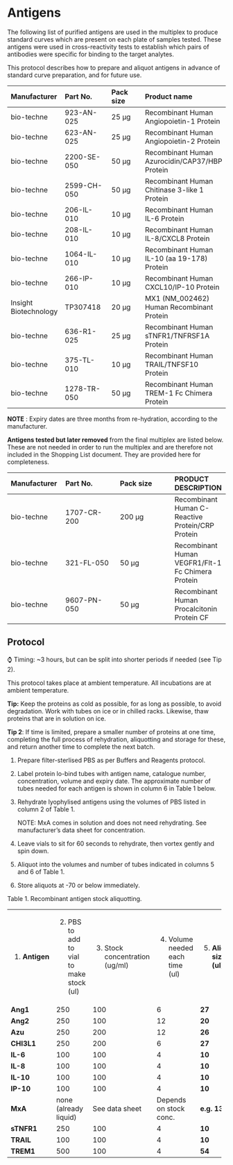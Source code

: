 # Antigens

The following list of purified antigens are used in the multiplex to produce standard curves which are present on each plate of samples tested. These antigens were used in cross-reactivity tests to establish which pairs of antibodies were specific for binding to the target analytes.

This protocol describes how to prepare and aliquot antigens in advance of standard curve preparation, and for future use.

| Manufacturer | Part No. | Pack size | Product name |
|:---|:---|:---|:---|
| bio-techne | 923-AN-025 | 25 µg | Recombinant Human Angiopoietin-1 Protein |
| bio-techne | 623-AN-025 | 25 µg | Recombinant Human Angiopoietin-2 Protein |
| bio-techne | 2200-SE-050 | 50 µg | Recombinant Human Azurocidin/CAP37/HBP Protein |
| bio-techne | 2599-CH-050 | 50 µg | Recombinant Human Chitinase 3-like 1 Protein |
| bio-techne | 206-IL-010 | 10 µg | Recombinant Human IL-6 Protein |
| bio-techne | 208-IL-010 | 10 µg | Recombinant Human IL-8/CXCL8 Protein |
| bio-techne | 1064-IL-010 | 10 µg | Recombinant Human IL-10 (aa 19-178) Protein |
| bio-techne | 266-IP-010 | 10 µg | Recombinant Human CXCL10/IP-10 Protein |
| Insight Biotechnology | TP307418 | 20 µg | MX1 (NM_002462) Human Recombinant Protein |
| bio-techne | 636-R1-025 | 25 µg | Recombinant Human sTNFR1/TNFRSF1A Protein |
| bio-techne | 375-TL-010 | 10 µg | Recombinant Human TRAIL/TNFSF10 Protein |
| bio-techne | 1278-TR-050 | 50 µg | Recombinant Human TREM-1 Fc Chimera Protein |

**NOTE** : Expiry dates are three months from re-hydration, according to the manufacturer.

**Antigens tested but later removed** from the final multiplex are listed below. These are not needed in order to run the multiplex and are therefore not included in the Shopping List document. They are provided here for completeness.

| Manufacturer | Part No. | Pack size | PRODUCT DESCRIPTION |
|:---|:---|:---|:---|
| bio-techne | 1707-CR-200 | 200 µg | Recombinant Human C-Reactive Protein/CRP Protein |
| bio-techne | 321-FL-050 | 50 µg | Recombinant Human VEGFR1/Flt-1 Fc Chimera Protein |
| bio-techne | 9607-PN-050 | 50 µg | Recombinant Human Procalcitonin Protein CF |

## Protocol

⌚ Timing: \~3 hours, but can be split into shorter periods if needed (see Tip 2).

This protocol takes place at ambient temperature. All incubations are at ambient temperature.

**Tip:** Keep the proteins as cold as possible, for as long as possible, to avoid degradation. Work with tubes on ice or in chilled racks. Likewise, thaw proteins that are in solution on ice.

**Tip 2**: If time is limited, prepare a smaller number of proteins at one time, completing the full process of rehydration, aliquotting and storage for these, and return another time to complete the next batch.

1.  Prepare filter-sterlised PBS as per Buffers and Reagents protocol.

2.  Label protein lo-bind tubes with antigen name, catalogue number, concentration, volume and expiry date. The approximate number of tubes needed for each antigen is shown in column 6 in Table 1 below.

3.  Rehydrate lyophylised antigens using the volumes of PBS listed in column 2 of Table 1.

    NOTE: MxA comes in solution and does not need rehydrating. See manufacturer's data sheet for concentration.

4.  Leave vials to sit for 60 seconds to rehydrate, then vortex gently and spin down.

5.  Aliquot into the volumes and number of tubes indicated in columns 5 and 6 of Table 1.

6.  Store aliquots at -70 or below immediately.

Table 1. Recombinant antigen stock aliquotting.

+-----------------+-------------------------------------------+---------------------------------+----------------------------------+---------------------------+----------------------------+
| 1.  **Antigen** | 2.  PBS to add to vial to make stock (ul) | 3.  Stock concentration (ug/ml) | 4.  Volume needed each time (ul) | 5.  **Aliquot size (ul)** | 6.  **Number of aliquots** |
+-----------------+-------------------------------------------+---------------------------------+----------------------------------+---------------------------+----------------------------+
| **Ang1**        | 250                                       | 100                             | 6                                | **27**                    | **9**                      |
+-----------------+-------------------------------------------+---------------------------------+----------------------------------+---------------------------+----------------------------+
| **Ang2**        | 250                                       | 100                             | 12                               | **20**                    | **9**                      |
+-----------------+-------------------------------------------+---------------------------------+----------------------------------+---------------------------+----------------------------+
| **Azu**         | 250                                       | 200                             | 12                               | **26**                    | **9**                      |
+-----------------+-------------------------------------------+---------------------------------+----------------------------------+---------------------------+----------------------------+
| **CHI3L1**      | 250                                       | 200                             | 6                                | **27**                    | **9**                      |
+-----------------+-------------------------------------------+---------------------------------+----------------------------------+---------------------------+----------------------------+
| **IL-6**        | 100                                       | 100                             | 4                                | **10**                    | **9**                      |
+-----------------+-------------------------------------------+---------------------------------+----------------------------------+---------------------------+----------------------------+
| **IL-8**        | 100                                       | 100                             | 4                                | **10**                    | **9**                      |
+-----------------+-------------------------------------------+---------------------------------+----------------------------------+---------------------------+----------------------------+
| **IL-10**       | 100                                       | 100                             | 4                                | **10**                    | **9**                      |
+-----------------+-------------------------------------------+---------------------------------+----------------------------------+---------------------------+----------------------------+
| **IP-10**       | 100                                       | 100                             | 4                                | **10**                    | **9**                      |
+-----------------+-------------------------------------------+---------------------------------+----------------------------------+---------------------------+----------------------------+
| **MxA**         | none (already liquid)                     | See data sheet                  | Depends on stock conc.           | **e.g. 13**               | **e.g. 4**                 |
+-----------------+-------------------------------------------+---------------------------------+----------------------------------+---------------------------+----------------------------+
| **sTNFR1**      | 250                                       | 100                             | 4                                | **10**                    | **9**                      |
+-----------------+-------------------------------------------+---------------------------------+----------------------------------+---------------------------+----------------------------+
| **TRAIL**       | 100                                       | 100                             | 4                                | **10**                    | **9**                      |
+-----------------+-------------------------------------------+---------------------------------+----------------------------------+---------------------------+----------------------------+
| **TREM1**       | 500                                       | 100                             | 4                                | **54**                    | **9**                      |
+-----------------+-------------------------------------------+---------------------------------+----------------------------------+---------------------------+----------------------------+

